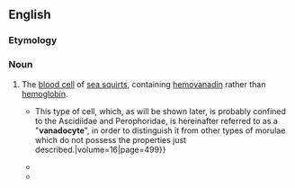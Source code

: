 ==English==

===Etymology===
{{rfe|en}}

===Noun===
{{en-noun}}

# The [[blood cell]] of [[sea squirt]]s, containing [[hemovanadin]] rather than [[hemoglobin]].
#* {{quote-journal|en|journal=Journal of Experimental Biology|year=1939|author=DA Webb|passage=Henze (1913 a) was able to localize the vanadium chromogen in certain blood cells which he designated as morulae (''Maulbeerformen''). {{...}}  This type of cell, which, as will be shown later, is probably confined to the Ascidiidae and Perophoridae, is hereinafter referred to as a "'''vanadocyte'''", in order to distinguish it from other types of morulae which do not possess the properties just described.|volume=16|page=499}}
#* {{quote-book|en|title=Marine Natural Products V3: Chemical And Biological Perspectives|author=Poul Schever|year=2012|passage=Such a solution would be expected to be an extremely complex mixture of molecules with possibility of artifact formation between '''vanadocyte''' vanadium and ligands originating from other cell types.}}
#* {{quote-book|en|title=A Secret World: Natural Products of Marine Life|page=165|author=F. Pietra|year=2013|passage=Vanadium can be stored in such an unusual form because of a reducing and complexing bright yellow pigment called tunichrome-B1, which is found in active blood cells called '''vanadocytes'''.}}